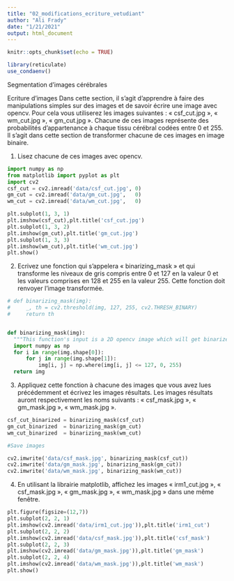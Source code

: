 ```yaml
---
title: "02_modifications_ecriture_vetudiant"
author: "Ali Frady"
date: "1/21/2021"
output: html_document
---
```

```r
knitr::opts_chunk$set(echo = TRUE)
```

```r
library(reticulate)
use_condaenv()
```



Segmentation d'images cérébrales

Ecriture d'images
Dans cette section, il s’agit d’apprendre à faire des manipulations simples sur des images et de savoir écrire une image avec opencv. Pour cela vous utiliserez les images suivantes : « csf_cut.jpg », « wm_cut.jpg », « gm_cut.jpg ». Chacune de ces images représente des probabilités d’appartenance à chaque tissu cérébral codées entre 0 et 255. Il s’agit dans cette section de transformer chacune de ces images en image binaire.

1) Lisez chacune de ces images avec opencv.
```python
import numpy as np
from matplotlib import pyplot as plt
import cv2
csf_cut = cv2.imread('data/csf_cut.jpg', 0)
gm_cut = cv2.imread('data/gm_cut.jpg',   0)
wm_cut = cv2.imread('data/wm_cut.jpg',   0)

plt.subplot(1, 3, 1)
plt.imshow(csf_cut),plt.title('csf_cut.jpg') 
plt.subplot(1, 3, 2)
plt.imshow(gm_cut),plt.title('gm_cut.jpg') 
plt.subplot(1, 3, 3)
plt.imshow(wm_cut),plt.title('wm_cut.jpg') 
plt.show()
```

2) Ecrivez une fonction qui s’appelera « binarizing_mask » et qui transforme les niveaux de gris compris entre 0 et 127 en la valeur 0 et les valeurs comprises en 128 et 255 en la valeur 255. Cette fonction doit renvoyer l’image transformée.

```python
# def binarizing_mask(img):
#     _, th = cv2.threshold(img, 127, 255, cv2.THRESH_BINARY)
#     return th


def binarizing_mask(img):
  """This function's input is a 2D opencv image which will get binarized."""
  import numpy as np
  for i in range(img.shape[0]):
      for j in range(img.shape[1]):
          img[i, j] = np.where(img[i, j] <= 127, 0, 255)
  return img

```

3) Appliquez cette fonction à chacune des images que vous avez lues précédemment et écrivez les images résultats. Les images résultats auront respectivement les noms suivants : « csf_mask.jpg », « gm_mask.jpg », « wm_mask.jpg ».

```python
csf_cut_binarized = binarizing_mask(csf_cut)
gm_cut_binarized  = binarizing_mask(gm_cut)
wm_cut_binarized  = binarizing_mask(wm_cut)

#Save images

cv2.imwrite('data/csf_mask.jpg', binarizing_mask(csf_cut))
cv2.imwrite('data/gm_mask.jpg', binarizing_mask(gm_cut))
cv2.imwrite('data/wm_mask.jpg', binarizing_mask(wm_cut))
```

4) En utilisant la librairie matplotlib, affichez les images « irm1_cut.jpg », « csf_mask.jpg », « gm_mask.jpg », « wm_mask.jpg » dans une même fenêtre.

```python
plt.figure(figsize=(12,7))
plt.subplot(2, 2, 1)
plt.imshow(cv2.imread('data/irm1_cut.jpg')),plt.title('irm1_cut') 
plt.subplot(2, 2, 2)
plt.imshow(cv2.imread('data/csf_mask.jpg')),plt.title('csf_mask') 
plt.subplot(2, 2, 3)
plt.imshow(cv2.imread('data/gm_mask.jpg')),plt.title('gm_mask') 
plt.subplot(2, 2, 4)
plt.imshow(cv2.imread('data/wm_mask.jpg')),plt.title('wm_mask') 
plt.show()
```